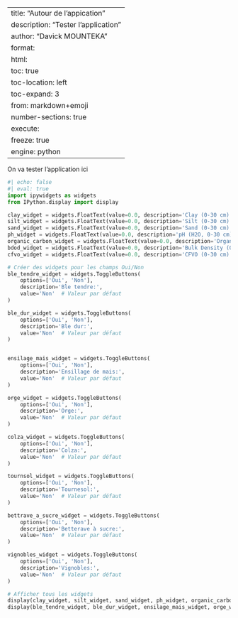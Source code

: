 
---
title: "Autour de l'appication"
description: "Tester l'application"
author: "Davick MOUNTEKA"
format:
  html:
    toc: true
    toc-location: left
    toc-expand: 3
from: markdown+emoji
number-sections: true
execute: 
  freeze: true
engine: python
---
On va tester l'application ici

```python

#| echo: false
#| eval: true
import ipywidgets as widgets
from IPython.display import display

clay_widget = widgets.FloatText(value=0.0, description='Clay (0-30 cm) %:')
silt_widget = widgets.FloatText(value=0.0, description='Silt (0-30 cm) %:')
sand_widget = widgets.FloatText(value=0.0, description='Sand (0-30 cm) %:')
ph_widget = widgets.FloatText(value=0.0, description='pH (H2O, 0-30 cm):')
organic_carbon_widget = widgets.FloatText(value=0.0, description='Organic Carbon (0-30 cm) %:')
bdod_widget = widgets.FloatText(value=0.0, description='Bulk Density (0-30 cm):')
cfvo_widget = widgets.FloatText(value=0.0, description='CFVO (0-30 cm) %:')

# Créer des widgets pour les champs Oui/Non
ble_tendre_widget = widgets.ToggleButtons(
    options=['Oui', 'Non'],
    description='Ble tendre:',
    value='Non'  # Valeur par défaut
)

ble_dur_widget = widgets.ToggleButtons(
    options=['Oui', 'Non'],
    description='Ble dur:',
    value='Non'  # Valeur par défaut
)


ensilage_mais_widget = widgets.ToggleButtons(
    options=['Oui', 'Non'],
    description='Ensillage de mais:',
    value='Non'  # Valeur par défaut
)

orge_widget = widgets.ToggleButtons(
    options=['Oui', 'Non'],
    description='Orge:',
    value='Non'  # Valeur par défaut
)

colza_widget = widgets.ToggleButtons(
    options=['Oui', 'Non'],
    description='Colza:',
    value='Non'  # Valeur par défaut
)

tournsol_widget = widgets.ToggleButtons(
    options=['Oui', 'Non'],
    description='Tournesol:',
    value='Non'  # Valeur par défaut
)

bettrave_a_sucre_widget = widgets.ToggleButtons(
    options=['Oui', 'Non'],
    description='Betterave à sucre:',
    value='Non'  # Valeur par défaut
)

vignobles_widget = widgets.ToggleButtons(
    options=['Oui', 'Non'],
    description='Vignobles:',
    value='Non'  # Valeur par défaut
)

# Afficher tous les widgets
display(clay_widget, silt_widget, sand_widget, ph_widget, organic_carbon_widget, bdod_widget, cfvo_widget)
display(ble_tendre_widget, ble_dur_widget, ensilage_mais_widget, orge_widget, colza_widget, tournsol_widget, bettrave_a_sucre_widget, vignobles_widget)
```

